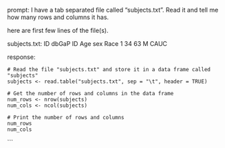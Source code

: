 prompt:
I have a tab separated file called "subjects.txt". Read it and tell me how many rows and columns it has. 

here are first few lines of the file(s).

subjects.txt:
ID	dbGaP ID	Age	sex	Race
1	34	63	M	CAUC


response:
```
# Read the file "subjects.txt" and store it in a data frame called "subjects"
subjects <- read.table("subjects.txt", sep = "\t", header = TRUE)

# Get the number of rows and columns in the data frame
num_rows <- nrow(subjects)
num_cols <- ncol(subjects)

# Print the number of rows and columns
num_rows
num_cols
```
```

